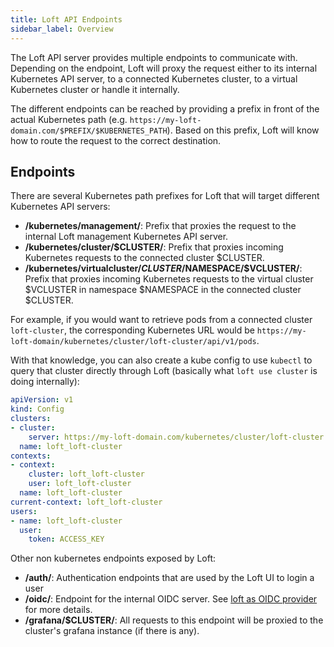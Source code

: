 ```yaml
---
title: Loft API Endpoints
sidebar_label: Overview
---
```


The Loft API server provides multiple endpoints to communicate with. Depending on the endpoint, Loft will proxy the request either to its internal Kubernetes API server, to a connected Kubernetes cluster, to a virtual Kubernetes cluster or handle it internally.

The different endpoints can be reached by providing a prefix in front of the actual Kubernetes path (e.g. `https://my-loft-domain.com/$PREFIX/$KUBERNETES_PATH`). Based on this prefix, Loft will know how to route the request to the correct destination.

## Endpoints
There are several Kubernetes path prefixes for Loft that will target different Kubernetes API servers:
- **/kubernetes/management/**: Prefix that proxies the request to the internal Loft management Kubernetes API server.
- **/kubernetes/cluster/$CLUSTER/**: Prefix that proxies incoming Kubernetes requests to the connected cluster $CLUSTER.
- **/kubernetes/virtualcluster/$CLUSTER/$NAMESPACE/$VCLUSTER/**: Prefix that proxies incoming Kubernetes requests to the virtual cluster $VCLUSTER in namespace $NAMESPACE in the connected cluster $CLUSTER.

For example, if you would want to retrieve pods from a connected cluster `loft-cluster`, the corresponding Kubernetes URL would be `https://my-loft-domain/kubernetes/cluster/loft-cluster/api/v1/pods`. 

With that knowledge, you can also create a kube config to use `kubectl` to query that cluster directly through Loft (basically what `loft use cluster` is doing internally):
```yaml
apiVersion: v1
kind: Config
clusters:
- cluster:
    server: https://my-loft-domain.com/kubernetes/cluster/loft-cluster
  name: loft_loft-cluster
contexts:
- context:
    cluster: loft_loft-cluster
    user: loft_loft-cluster
  name: loft_loft-cluster
current-context: loft_loft-cluster
users:
- name: loft_loft-cluster
  user:
    token: ACCESS_KEY
```

Other non kubernetes endpoints exposed by Loft:
- **/auth/**: Authentication endpoints that are used by the Loft UI to login a user
- **/oidc/**: Endpoint for the internal OIDC server. See [loft as OIDC provider](../admin/guides/oidc-provider.mdx) for more details.
- **/grafana/$CLUSTER/**: All requests to this endpoint will be proxied to the cluster's grafana instance (if there is any).